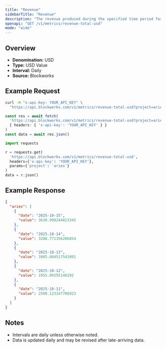 ```yaml
---
title: "Revenue"
sidebarTitle: "Revenue"
description: "The revenue produced during the specified time period for given project."
openapi: "GET /v1/metrics/revenue-total-usd"
mode: "wide"
---
```


## Overview

- **Denomination:** USD
- **Type:** USD Value
- **Interval:** Daily
- **Source:** Blockworks

## Example Request

<CodeGroup>

```bash cURL
curl -H "x-api-key: YOUR_API_KEY" \
  "https://api.blockworks.com/v1/metrics/revenue-total-usd?project=aries"
```

```typescript TypeScript
const res = await fetch(
  'https://api.blockworks.com/v1/metrics/revenue-total-usd?project=aries',
  { headers: { 'x-api-key': 'YOUR_API_KEY' } }
)
const data = await res.json()
```

```python Python
import requests

r = requests.get(
  'https://api.blockworks.com/v1/metrics/revenue-total-usd',
  headers={'x-api-key': 'YOUR_API_KEY'},
  params={'project': 'aries'}
)
data = r.json()
```

</CodeGroup>

## Example Response

```json
{
  "aries": [
    {
      "date": "2025-10-15",
      "value": 3630.998244823345
    },
    {
      "date": "2025-10-14",
      "value": 3286.771356206854
    },
    {
      "date": "2025-10-13",
      "value": 3905.604517541091
    },
    {
      "date": "2025-10-12",
      "value": 1955.09255146292
    },
    {
      "date": "2025-10-11",
      "value": 2500.123147706923
    }
  ]
}
```

## Notes
- Intervals are daily unless otherwise noted.
- Data is updated daily and may be revised after late-arriving data.